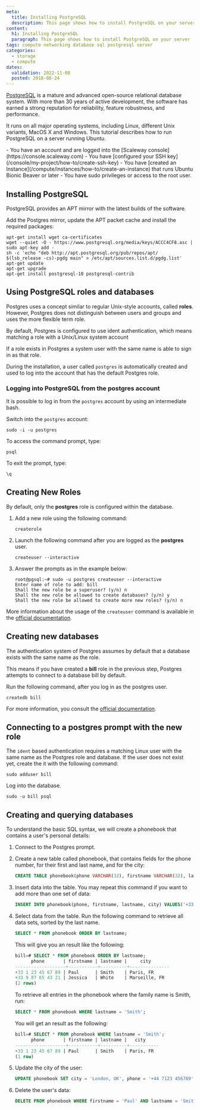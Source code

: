 ```yaml
---
meta:
  title: Installing PostgreSQL
  description: This page shows how to install PostgreSQL on your server
content:
  h1: Installing PostgreSQL
  paragraph: This page shows how to install PostgreSQL on your server
tags: compute networking database sql postgresql server
categories:
  - storage
  - compute
dates:
  validation: 2022-11-08
  posted: 2018-08-24
---
```


[PostgreSQL](https://www.postgresql.org/) is a mature and advanced open-source relational database system. With more than 30 years of active development, the software has earned a strong reputation for reliability, feature robustness, and performance.

It runs on all major operating systems, including Linux, different Unix variants, MacOS X and Windows. This tutorial describes how to run PostgreSQL on a server running Ubuntu.

<Message type="requirement">
  - You have an account and are logged into the [Scaleway console](https://console.scaleway.com)
  - You have [configured your SSH key](/console/my-project/how-to/create-ssh-key)  
  - You have [created an Instance](/compute/instances/how-to/create-an-instance) that runs Ubuntu Bionic Beaver or later
  - You have sudo privileges or access to the root user.
</Message>

## Installing PostgreSQL

PostgreSQL provides an APT mirror with the latest builds of the software.

Add the Postgres mirror, update the APT packet cache and install the required packages:

```
apt-get install wget ca-certificates
wget --quiet -O - https://www.postgresql.org/media/keys/ACCC4CF8.asc | sudo apt-key add -
sh -c 'echo "deb http://apt.postgresql.org/pub/repos/apt/ $(lsb_release -cs)-pgdg main" > /etc/apt/sources.list.d/pgdg.list'
apt-get update
apt-get upgrade
apt-get install postgresql-10 postgresql-contrib
```

## Using PostgreSQL roles and databases

Postgres uses a concept similar to regular Unix-style accounts, called **roles**. However, Postgres does not distinguish between users and groups and uses the more flexible term role.

By default, Postgres is configured to use ident authentication, which means matching a role with a Unix/Linux system account

If a role exists in Postgres a system user with the same name is able to sign in as that role.

During the installation, a user called `postgres` is automatically created and used to log into the account that has the default Postgres role.

### Logging into PostgreSQL from the postgres account

It is possible to log in from the `postgres` account by using an intermediate bash.

Switch into the `postgres` account:

```
sudo -i -u postgres
```

To access the command prompt, type:

```
psql
```

To exit the prompt, type:

```
\q
```

## Creating New Roles

By default, only the **postgres** role is configured within the database. 

1. Add a new role using the following command:
    ```
    createrole
    ```
2. Launch the following command after you are logged as the **postgres** user.
    ```
    createuser --interactive
    ```
3. Answer the prompts as in the example below:
    ```
    root@pgsql:~# sudo -u postgres createuser --interactive
    Enter name of role to add: bill
    Shall the new role be a superuser? (y/n) n
    Shall the new role be allowed to create databases? (y/n) y
    Shall the new role be allowed to create more new roles? (y/n) n
    ```

More information about the usage of the `createuser` command is available in the [official documentation](https://www.postgresql.org/docs/11/static/app-createuser.html).

## Creating new databases

The authentication system of Postgres assumes by default that a database exists with the same name as the role.

This means if you have created a **bill** role in the previous step, Postgres attempts to connect to a database bill by default.

Run the following command, after you log in as the postgres user.

```
createdb bill
```

For more information, you consult the [official documentation](https://www.postgresql.org/docs/11/static/app-createdb.html).

## Connecting to a postgres prompt with the new role

The `ident` based authentication requires a matching Linux user with the same name as the Postgres role and database. If the user does not exist yet, create the it with the following command:

```
sudo adduser bill
```

Log into the database.

```
sudo -u bill psql
```

## Creating and querying databases

To understand the basic SQL syntax, we will create a phonebook that contains a user's personal details:

1. Connect to the Postgres prompt.
2. Create a new table called phonebook, that contains fields for the phone number, for their first and last name, and for the city:
    ```sql
    CREATE TABLE phonebook(phone VARCHAR(32), firstname VARCHAR(32), lastname VARCHAR(32), city VARCHAR(64));
    ```
3. Insert data into the table. You may repeat this command if you want to add more than one set of data:
    ```sql
    INSERT INTO phonebook(phone, firstname, lastname, city) VALUES('+33 1 23 45 67 89', 'Paul', 'Smith', 'Paris, FR');
    ```
4. Select data from the table. Run the following command to retrieve all data sets, sorted by the last name.
    ```sql
    SELECT * FROM phonebook ORDER BY lastname;
    ```

    This will give you an result like the following:

    ```sql
    bill=# SELECT * FROM phonebook ORDER BY lastname;
          phone       | firstname | lastname |     city
    -------------------+-----------+----------+---------------
    +33 1 23 45 67 89 | Paul      | Smith    | Paris, FR
    +33 9 87 65 43 21 | Jessica   | White    | Marseille, FR
    (2 rows)
    ```

    To retrieve all entries in the phonebook where the family name is Smith, run:

    ```sql
    SELECT * FROM phonebook WHERE lastname = 'Smith';
    ```

    You will get an result as the following:

    ```sql
    bill=# SELECT * FROM phonebook WHERE lastname = 'Smith';
          phone       | firstname | lastname |   city
    -------------------+-----------+----------+-----------
    +33 1 23 45 67 89 | Paul      | Smith    | Paris, FR
    (1 row)
    ```
5. Update the city of the user:
    ```sql
    UPDATE phonebook SET city = 'London, UK', phone = '+44 7123 456789' WHERE firstname = 'Paul' AND lastname = 'Smith';
    ```
6. Delete the user's data:
    ```sql
    DELETE FROM phonebook WHERE firstname = 'Paul' AND lastname = 'Smith';
    ```
